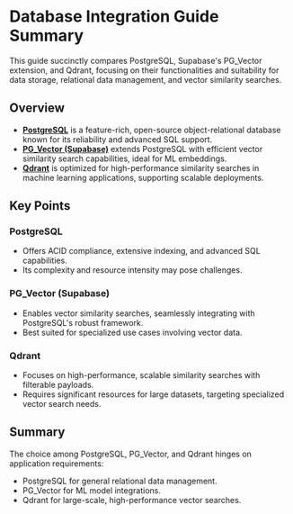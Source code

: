 # Database Integration Guide Summary

This guide succinctly compares PostgreSQL, Supabase's PG_Vector extension, and Qdrant, focusing on their functionalities and suitability for data storage, relational data management, and vector similarity searches.

## Overview

- **[PostgreSQL](https://www.postgresql.org/)** is a feature-rich, open-source object-relational database known for its reliability and advanced SQL support.
- **[PG_Vector (Supabase)](https://supabase.com/docs/guides/database/extensions/pgvector)** extends PostgreSQL with efficient vector similarity search capabilities, ideal for ML embeddings.
- **[Qdrant](https://qdrant.tech/)** is optimized for high-performance similarity searches in machine learning applications, supporting scalable deployments.

## Key Points

### PostgreSQL

- Offers ACID compliance, extensive indexing, and advanced SQL capabilities.
- Its complexity and resource intensity may pose challenges.

### PG_Vector (Supabase)

- Enables vector similarity searches, seamlessly integrating with PostgreSQL's robust framework.
- Best suited for specialized use cases involving vector data.

### Qdrant

- Focuses on high-performance, scalable similarity searches with filterable payloads.
- Requires significant resources for large datasets, targeting specialized vector search needs.

## Summary

The choice among PostgreSQL, PG_Vector, and Qdrant hinges on application requirements:

- PostgreSQL for general relational data management.
- PG_Vector for ML model integrations.
- Qdrant for large-scale, high-performance vector searches.
